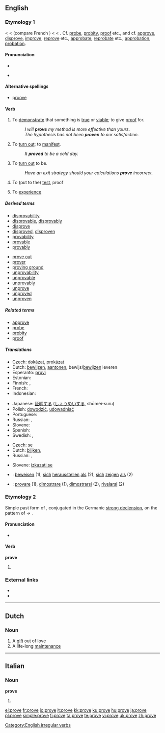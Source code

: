 {{also|prøve}}
==English==
{{rank|working|breath|camp|990|prove|engaged|America|servant}}

===Etymology 1===
< {{etyl|enm}} {{term|prove|lang=enm}} < {{etyl|fro}} {{term|prover}} (compare French {{term|prouver}}) < {{etyl|la}} {{term|probare||to test, try, examine, approve, show to be good or fit, prove}} < {{term|probus||good, excellent}}. Cf. [[probe]], [[probity]], [[proof]] etc., and cf. [[approve]], [[disprove]], [[improve]], [[reprove]] etc., [[approbate]], [[reprobate]] etc., [[approbation]], [[probation]].

====Pronunciation====
* {{IPA|/pɹuːv/}}
* {{audio|en-us-prove.ogg|Audio (US)}}
*: {{rhymes|uːv}}

====Alternative spellings====
* [[proove]]

====Verb====
{{en-verb|proves|proving|proved|'''[[proved]] '''or''' [[proven]]'''}}

# {{transitive}} To [[demonstrate]] that something is [[true]] or [[viable]]; to give [[proof]] for.
#: ''I will '''prove''' my method is more effective than yours.''
#: ''The hypothesis has not been '''proven''' to our satisfaction.''
# {{intransitive}} To [[turn out]]; to [[manifest]].
#: ''It '''proved''' to be a cold day.''
# {{context|copulative}} To [[turn out]] to be.
#: ''Have an exit strategy should your calculations '''prove''' incorrect.''
# {{transitive}} To (put to the) [[test]], proof
# {{Archaic}} To [[experience]]

=====Derived terms=====
{{top2}}
* [[disprovability]]
* [[disprovable]], [[disprovably]]
* [[disprove]]
* [[disproved]], [[disproven]]
* [[provability]]
* [[provable]]
* [[provably]]
{{mid2}}
* [[prove out]]
* [[prover]]
* [[proving ground]]
* [[unprovability]]
* [[unprovable]]
* [[unprovably]]
* [[unprove]]
* [[unproved]]
* [[unproven]]
{{bottom}}

=====Related terms=====
* [[approve]]
* [[probe]]
* [[probity]]
* [[proof]]

=====Translations=====
{{trans-top|to demonstrate that something is true; to give proof for}}
* Czech: [[dokázat]], [[prokázat]]
* Dutch: [[bewijzen]], [[aantonen]], bewijs/[[bewijzen]] leveren
* Esperanto: [[pruvi]]
* Estonian: {{t|et|tõestama}}
* Finnish: {{t+|fi|todistaa}}, {{t-|fi|näyttää toteen}}
* French: {{t+|fr|prouver}}
* Indonesian: {{t+|id|bukti|alt=membuktikan|xs=Indonesian}}
{{trans-mid}}
* Japanese: [[証明]]する ([[しょうめい]]する, shōmei-suru)
* Polish: [[dowodzić]], [[udowadniać]]
* Portuguese: {{t+|pt|provar}}
* Russian: {{t|ru|доказывать|tr=dokázyvat'|sc=Cyrl}} {{impf}}, {{t|ru|доказать|tr=dokazát'|sc=Cyrl}} {{pf}}
* Slovene: {{t-|sl|dokazati}}
* Spanish: {{t+|es|probar}}
* Swedish: {{t+|sv|visa}}, {{t+|sv|bevisa}}
{{trans-bottom}}

{{trans-top|to turn out; to manifest}}
* Czech: {{t+|cs|ukázat}} se
* Dutch: [[blijken]], {{t-|nl|uitwijzen}}
* Russian: {{t|ru|оказываться|tr=okázyvat's'a|sc=Cyrl}} {{impf}}, {{t|ru|оказаться|tr=okazát's'a|sc=Cyrl}} {{pf}}
{{trans-mid}}
* Slovene: [[izkazati se]]
{{trans-bottom}}

{{checktrans-top}}
* {{ttbc|German}}: [[beweisen]] (1), [[sich]] [[herausstellen]] [[als]] (2), [[sich]] [[zeigen]] [[als]] (2)
* {{ttbc|Italian}}: [[provare]] (1), [[dimostrare]] (1), [[dimostrarsi]] (2), [[rivelarsi]] (2)
{{trans-bottom}}

===Etymology 2===
Simple past form of {{term|proove|lang=en}}, conjugated in the Germanic [[strong declension]], on the pattern of {{term|choose|lang=en}} → {{term|chose|lang=en}}.

====Pronunciation====
* {{a|RP}} {{IPA|/pɹəʊv/}}

====Verb====
'''prove'''

# {{past tense of|proove}}

===External links===
* {{R:Webster 1913}}
* {{R:Century 1911}}

[[Category:English irregular verbs]]

----

==Dutch==

===Noun===
{{nl-noun|proven|provetje|}}

# A [[gift]] out of love
# A life-long [[maintenance]]

----

==Italian==

===Noun===
'''prove''' {{f}}

# {{plural of|[[prova]]|lang=Italian}}

[[el:prove]]
[[fr:prove]]
[[io:prove]]
[[it:prove]]
[[kk:prove]]
[[ku:prove]]
[[hu:prove]]
[[ja:prove]]
[[pl:prove]]
[[simple:prove]]
[[fi:prove]]
[[ta:prove]]
[[te:prove]]
[[vi:prove]]
[[uk:prove]]
[[zh:prove]]